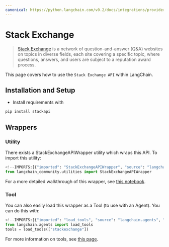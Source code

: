 ```yaml
---
canonical: https://python.langchain.com/v0.2/docs/integrations/providers/stackexchange/
---
```


# Stack Exchange

> [Stack Exchange](https://en.wikipedia.org/wiki/Stack_Exchange) is a network of
question-and-answer (Q&A) websites on topics in diverse fields, each site covering
a specific topic, where questions, answers, and users are subject to a reputation award process.

This page covers how to use the `Stack Exchange API` within LangChain.

## Installation and Setup
- Install requirements with 
```bash
pip install stackapi
```

## Wrappers

### Utility

There exists a StackExchangeAPIWrapper utility which wraps this API. To import this utility:

```python
<!--IMPORTS:[{"imported": "StackExchangeAPIWrapper", "source": "langchain_community.utilities", "docs": "https://api.python.langchain.com/en/latest/utilities/langchain_community.utilities.stackexchange.StackExchangeAPIWrapper.html", "title": "Stack Exchange"}]-->
from langchain_community.utilities import StackExchangeAPIWrapper
```

For a more detailed walkthrough of this wrapper, see [this notebook](/docs/integrations/tools/stackexchange).

### Tool

You can also easily load this wrapper as a Tool (to use with an Agent).
You can do this with:
```python
<!--IMPORTS:[{"imported": "load_tools", "source": "langchain.agents", "docs": "https://api.python.langchain.com/en/latest/agent_toolkits/langchain_community.agent_toolkits.load_tools.load_tools.html", "title": "Stack Exchange"}]-->
from langchain.agents import load_tools
tools = load_tools(["stackexchange"])
```

For more information on tools, see [this page](/docs/how_to/tools_builtin).